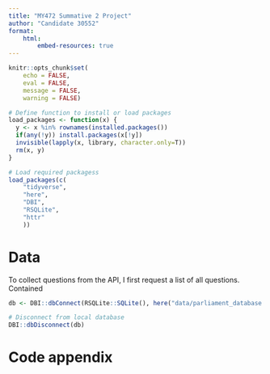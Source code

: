 ```yaml
---
title: "MY472 Summative 2 Project"
author: "Candidate 30552"
format: 
    html:
        embed-resources: true 
---
```



```r
knitr::opts_chunk$set(
    echo = FALSE, 
    eval = FALSE,
    message = FALSE, 
    warning = FALSE)

```

```r

# Define function to install or load packages
load_packages <- function(x) {
  y <- x %in% rownames(installed.packages())
  if(any(!y)) install.packages(x[!y])
  invisible(lapply(x, library, character.only=T))
  rm(x, y)
}

# Load required packagess
load_packages(c(
    "tidyverse",
    "here",
    "DBI",
    "RSQLite",
    "httr"
    ))

```

# Data 

To collect questions from the API, I first request a list of all questions. Contained 

```r
db <- DBI::dbConnect(RSQLite::SQLite(), here("data/parliament_database.sqlite"))
```


```r
# Disconnect from local database
DBI::dbDisconnect(db)
```

# Code appendix
```r

```
